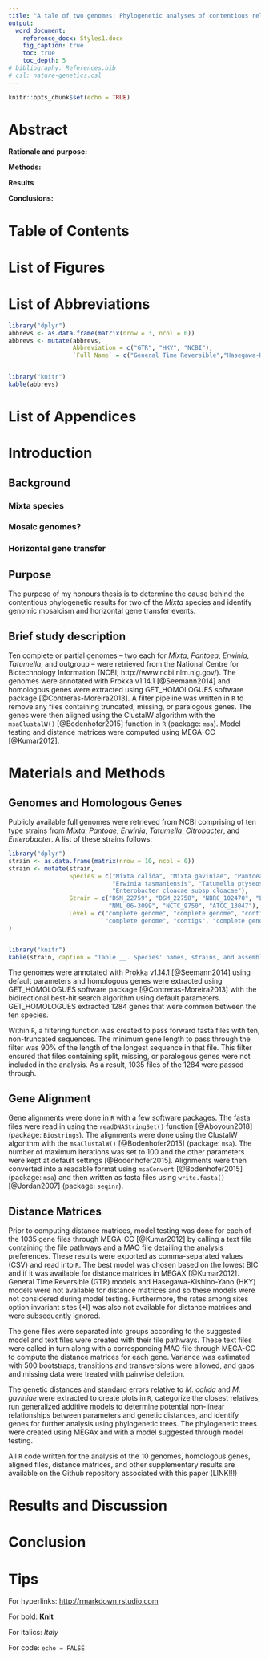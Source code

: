 ```yaml
---
title: "A tale of two genomes: Phylogenetic analyses of contentious relationships with two *Mixta* species (*Erwiniaceae*) and identification of horizontal gene transfer events OR A tale of two genomes: the identification of mosaicism in two *Mixta* species and horizontal gene transfer events using phylogenetic analyses"
output:
  word_document:
    reference_docx: Styles1.docx
    fig_caption: true
    toc: true
    toc_depth: 5
# bibliography: References.bib
# csl: nature-genetics.csl
---
```


<!-- A Thesis -->

<!-- Submitted to the Department of Biology -->

<!-- In Partial Fulfillment of the Requirements -->

<!-- For the Degree of -->

<!-- <br> -->

<!-- Bachelor of Science -->

<!-- in -->

<!-- Honours Biology -->

<!-- University of Regina -->

<!-- <br> -->

<!-- By -->

<!-- Kimberly Hinz -->

<!-- Regina, Saskatchewan -->

<!-- April, 2020   -->

```r
knitr::opts_chunk$set(echo = TRUE)
```
```{=openxml}
<w:p><w:r><w:br w:type="page"/></w:r></w:p>
```
# Abstract

**Rationale and purpose:**

**Methods:** 

**Results**

**Conclusions:** 

<!-- ```{=openxml} -->
<!-- <w:p><w:r><w:br w:type="page"/></w:r></w:p> -->
<!-- ``` -->
<!-- # Acknowledgements -->

<!-- I would like to thank Dr. John Stavrinides for the opportunity of working in his lab and for being incredibly encouraging, supportive, energetic, and motivating as my Honours supervisor. I could not have asked for a better supervisor and experience. -->

<!-- Thank you to Dr. Maria Davis and Dr. Chris Somers for devoting time out of their busy schedules to serve as my committee members. -->

<!-- A big thank you to the Stavrinauts (Stav Lab; SLab) for all their help and support, especially when none of us knew what my results showed. You taught me that research is about finding answers together, not having them beforehand. I would especially like to thank Craig Soutar, Michi Sawa, and Emily Haidl for their knowledge and expertise with bioinformatics and R coding. -->

<!-- Another big thank you to Stefano Mezzini, who believed in my code and R Markdown, even when I did not. And who always found ridiculously simple solutions to my problems. -->

<!-- Lastly, thank you so much to my family and friends for all of your support, even when you did/do not understand what I study. -->

<!-- ```{=openxml} -->
<!-- <w:p><w:r><w:br w:type="page"/></w:r></w:p> -->
<!-- ``` -->
<!-- # Dedication -->

<!-- To my parents, who have loved and supported me throughout all my ventures: the ups, the downs, and the flat lands. Thank you for everything you have done and sacrificed for me. I love you so much! -->

<!-- To Christina Solinas, who sparked my passion for genetics all those years ago. I may not have realized it back then, but biology was what I was always meant to study. Thank you; you have changed my life. -->

<!-- ```{=openxml} -->
<!-- <w:p><w:r><w:br w:type="page"/></w:r></w:p> -->
<!-- ``` -->
# Table of Contents


<!-- ```{=openxml} -->
<!-- <w:p><w:r><w:br w:type="page"/></w:r></w:p> -->
<!-- ``` -->
# List of Figures


<!-- ```{=openxml} -->
<!-- <w:p><w:r><w:br w:type="page"/></w:r></w:p> -->
<!-- ``` -->
# List of Abbreviations
```r
library("dplyr")
abbrevs <- as.data.frame(matrix(nrow = 3, ncol = 0))
abbrevs <- mutate(abbrevs, 
                  Abbreviation = c("GTR", "HKY", "NCBI"),
                  `Full Name` = c("General Time Reversible","Hasegawa-Kishino-Yano",  "National Centre for Biotechnology Information"),)


library("knitr")
kable(abbrevs)
```

<!-- ```{=openxml} -->
<!-- <w:p><w:r><w:br w:type="page"/></w:r></w:p> -->
<!-- ``` -->
# List of Appendices


```{=openxml}
<w:p><w:r><w:br w:type="page"/></w:r></w:p>
```
# Introduction
## Background
### Mixta species


### Mosaic genomes?


### Horizontal gene transfer


## Purpose
The purpose of my honours thesis is to determine the cause behind the contentious phylogenetic results for two of the *Mixta* species and identify genomic mosaicism and horizontal gene transfer events.

## Brief study description
Ten complete or partial genomes – two each for *Mixta*, *Pantoea*, *Erwinia*, *Tatumella*, and outgroup – were retrieved from the National Centre for Biotechnology Information (NCBI; http://www.ncbi.nlm.nig.gov/). The genomes were annotated with Prokka v1.14.1 [@Seemann2014] and homologous genes were extracted using GET_HOMOLOGUES software package [@Contreras-Moreira2013]. A filter pipeline was written in `R` to remove any files containing truncated, missing, or paralogous genes. The genes were then aligned using the ClustalW algorithm with the `msaClustalW()` [@Bodenhofer2015] function in `R` (package: `msa`). Model testing and distance matrices were computed using MEGA-CC [@Kumar2012].


# Materials and Methods
## Genomes and Homologous Genes
Publicly available full genomes were retrieved from NCBI comprising of ten type strains from *Mixta*, *Pantoae*, *Erwinia*, *Tatumella*, *Citrobacter*, and *Enterobacter*. A list of these strains follows:

```r
library("dplyr")
strain <- as.data.frame(matrix(nrow = 10, ncol = 0))
strain <- mutate(strain, 
                 Species = c("Mixta calida", "Mixta gaviniae", "Pantoea agglomerans", "Pantoea septica", "Erwinia amylovora", 
                             "Erwinia tasmaniensis", "Tatumella ptyseos", "Tatumella saanichensis", "Citrobacter freundii", 
                             "Enterobacter cloacae subsp cloacae"),
                 Strain = c("DSM_22759", "DSM_22758", "NBRC_102470", "LMG_5345", "CFBP_1232", "ET1/99", "NCTC_11468", 
                            "NML_06-3099", "NCTC_9750", "ATCC_13047"), 
                 Level = c("complete genome", "complete genome", "contigs", "contigs", "contigs", "complete genome", 
                           "complete genome", "contigs", "complete genome", "complete genome")
)


library("knitr")
kable(strain, caption = "Table __. Species' names, strains, and assembly levels that are involved in the study.")
```

The genomes were annotated with Prokka v1.14.1 [@Seemann2014] using default parameters and homologous genes were extracted using GET_HOMOLOGUES software package [@Contreras-Moreira2013] with the bidirectional best-hit search algorithm using default parameters. GET_HOMOLOGUES extracted 1284 genes that were common between the ten species. 

Within `R`, a filtering function was created to pass forward fasta files with ten, non-truncated sequences. The minimum gene length to pass through the filter was 90% of the length of the longest sequence in that file. This filter ensured that files containing split, missing, or paralogous genes were not included in the analysis. As a result, 1035 files of the 1284 were passed through. 

## Gene Alignment
Gene alignments were done in `R` with a few software packages. The fasta files were read in using the `readDNAStringSet()` function [@Aboyoun2018] (package: `Biostrings`). The alignments were done using the ClustalW algorithm with the `msaClustalW()` [@Bodenhofer2015] (package: `msa`). The number of maximum iterations was set to 100 and the other parameters were kept at default settings [@Bodenhofer2015]. Alignments were then converted into a readable format using `msaConvert` [@Bodenhofer2015] (package: `msa`) and then written as fasta files using `write.fasta()` [@Jordan2007] (package: `seqinr`).

## Distance Matrices
Prior to computing distance matrices, model testing was done for each of the 1035 gene files through MEGA-CC [@Kumar2012] by calling a text file containing the file pathways and a MAO file detailing the analysis preferences. These results were exported as comma-separated values (CSV) and read into `R`. The best model was chosen based on the lowest BIC and if it was available for distance matrices in MEGAX [@Kumar2012]. General Time Reversible (GTR) models and Hasegawa-Kishino-Yano (HKY) models were not available for distance matrices and so these models were not considered during model testing. Furthermore, the rates among sites option invariant sites (+I) was also not available for distance matrices and were subsequently ignored.

The gene files were separated into groups according to the suggested model and text files were created with their file pathways. These text files were called in turn along with a corresponding MAO file through MEGA-CC to compute the distance matrices for each gene. Variance was estimated with 500 bootstraps, transitions and transversions were allowed, and gaps and missing data were treated with pairwise deletion.

The genetic distances and standard errors relative to *M. calida* and *M. gaviniae* were extracted to create plots in `R`, categorize the closest relatives, run generalized additive models to determine potential non-linear relationships between parameters and genetic distances, and identify genes for further analysis using phylogenetic trees. The phylogenetic trees were created using MEGAx and with a model suggested through model testing.

All `R` code written for the analysis of the 10 genomes, homologous genes, aligned files, distance matrices, and other supplementary results are available on the Github repository associated with this paper (LINK!!!)

# Results and Discussion


# Conclusion

# Tips

For hyperlinks: <http://rmarkdown.rstudio.com>

For bold: **Knit**

For italics: *Italy*

For code: `echo = FALSE`

<!-- ```{=openxml} -->
<!-- <w:p><w:r><w:br w:type="page"/></w:r></w:p> -->
<!-- ``` -->
<!-- # Literature Cited -->


<!-- # Appendix A -->